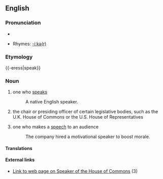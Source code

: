 ==English==

===Pronunciation===
*{{audio|en-us-speaker.ogg|Audio (US)}}

*Rhymes: [[Rhymes:English:-iːkə(r)|-iːkə(r)]]

===Etymology===
{{-eress|speak}}

===Noun===
{{en-noun|es}}

# one who [[speak]]s
#:A native English speaker.
# {{politics}} the chair or presiding officer of certain legislative bodies, such as the U.K. House of Commons or the U.S. House of Representatives
# one who makes a [[speech]] to an audience
#:The company hired a motivational speaker to boost morale.

====Translations====
{{trans-top|one who speaks}}
{{trans-mid}}
{{trans-bottom}}

{{trans-top|loudspeaker}}
{{trans-mid}}
{{trans-bottom}}

{{trans-top|politics: the chair or presiding officer}}
{{trans-mid}}
{{trans-bottom}}

{{trans-top|one who makes a speech to an audience}}
{{trans-mid}}
{{trans-bottom}}

====External links====
*[http://www.parliament.uk/works/speaker.cfm Link to web page on Speaker of the House of Commons] (3)